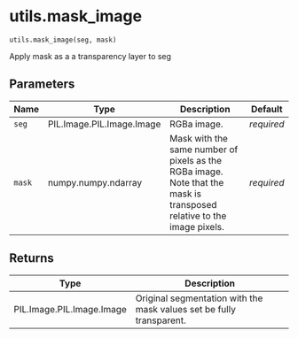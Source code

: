 # utils.mask_image { #imageryclient.utils.mask_image }

`utils.mask_image(seg, mask)`

Apply mask as a a transparency layer to seg

## Parameters

| Name   | Type                      | Description                                                                                                           | Default    |
|--------|---------------------------|-----------------------------------------------------------------------------------------------------------------------|------------|
| `seg`  | PIL.Image.PIL.Image.Image | RGBa image.                                                                                                           | _required_ |
| `mask` | numpy.numpy.ndarray       | Mask with the same number of pixels as the RGBa image. Note that the mask is transposed relative to the image pixels. | _required_ |

## Returns

| Type                      | Description                                                          |
|---------------------------|----------------------------------------------------------------------|
| PIL.Image.PIL.Image.Image | Original segmentation with the mask values set be fully transparent. |